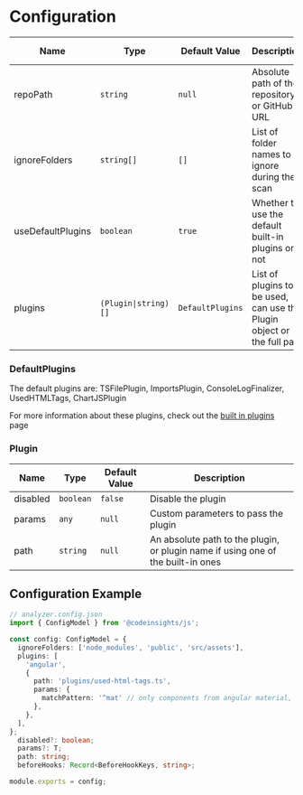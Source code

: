 # Configuration

| Name          | Type       | Default Value | Description                                            | Supported in CLI |
|---------------|------------|---------------|--------------------------------------------------------|-------------------|
| repoPath      | `string`     | `null`          | Absolute path of the repository or GitHub URL          | x |
| ignoreFolders | `string[]`   | `[]`            | List of folder names to ignore during the scan          |
| useDefaultPlugins | `boolean`   | `true`            | Whether to use the default built-in plugins or not          |
| plugins | `(Plugin\|string)[]`   | `DefaultPlugins`       | List of plugins to be used, can use the Plugin object or the full path          |

### DefaultPlugins

The default plugins are: TSFilePlugin, ImportsPlugin, ConsoleLogFinalizer, UsedHTMLTags, ChartJSPlugin

For more information about these plugins, check out the [built in plugins](../plugins/built-in) page

### Plugin

| Name          | Type       | Default Value | Description                                            |
|---------------|------------|---------------|--------------------------------------------------------|
| disabled      | `boolean`     | `false`          | Disable the plugin          |
| params | `any`   | `null`            | Custom parameters to pass the plugin          |
| path       | `string`   | `null`         | An absolute path to the plugin, or plugin name if using one of the built-in ones |


## Configuration Example

```ts
// analyzer.config.json
import { ConfigModel } from '@codeinsights/js';

const config: ConfigModel = {
  ignoreFolders: ['node_modules', 'public', 'src/assets'],
  plugins: [
    'angular',
    {
      path: 'plugins/used-html-tags.ts',
      params: {
        matchPattern: '^mat' // only components from angular material,
      },
    },
  ],
};
  disabled?: boolean;
  params?: T;
  path: string;
  beforeHooks: Record<BeforeHookKeys, string>;

module.exports = config;
```
